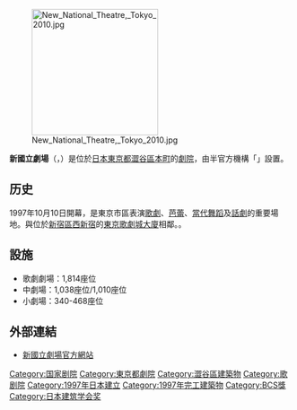 {{coord|35|40|55.82|N|139|41|9.06|E|scale:1000_region:JP|display=title}}
[[File:New_National_Theatre,_Tokyo_2010.jpg|225px]]

'''新國立劇場'''（{{jpn|j=新国立劇場|hg=しんこくりつげきじょう|rm=shin kokuritsu gekijō|f=y}}，{{lang-en|New National Theatre, Tokyo}}）是位於[[日本|日本]][[東京都|東京都]][[澀谷區|澀谷區]][[本町_(澀谷區)|本町]]的[[劇院|劇院]]，由半官方機構「{{link-ja|日本藝術文化振興會|日本芸術文化振興会}}」設置。

==历史==
1997年10月10日開幕，是東京市區表演[[歌劇|歌劇]]、[[芭蕾|芭蕾]]、[[當代舞蹈|當代舞蹈]]及[[話劇|話劇]]的重要場地。與位於[[新宿區|新宿區]][[西新宿|西新宿]]的[[東京歌劇城|東京歌劇城大廈]]相鄰。{{fact|1997年11月，為了加強藝術教育設立了舞台佈置及設計中心}}。

==設施==
*歌劇劇場：1,814座位
*中劇場：1,038座位/1,010座位
*小劇場：340-468座位

==外部連結==
* [https://www.nntt.jac.go.jp/ 新國立劇場官方網站] {{Wayback|url=https://www.nntt.jac.go.jp/ |date=20210215010229 }} {{ja}}{{en}}

{{艺术小作品}}
{{Authority control}}
{{DEFAULTSORT:Shin Kokuritsu-gekijo}}

[[Category:国家剧院|Category:国家剧院]]
[[Category:東京都劇院|Category:東京都劇院]]
[[Category:澀谷區建築物|Category:澀谷區建築物]]
[[Category:歌剧院|Category:歌剧院]]
[[Category:1997年日本建立|Category:1997年日本建立]]
[[Category:1997年完工建築物|Category:1997年完工建築物]]
[[Category:BCS獎|Category:BCS獎]]
[[Category:日本建筑学会奖|Category:日本建筑学会奖]]